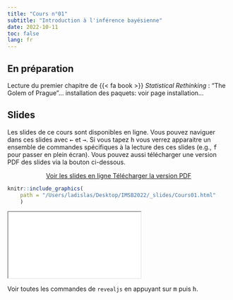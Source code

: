 ```yaml
---
title: "Cours n°01"
subtitle: "Introduction à l'inférence bayésienne"
date: 2022-10-11
toc: false
lang: fr
---
```


## En préparation

Lecture du premier chapitre de {{< fa book >}} *Statistical Rethinking* : "The Golem of Prague"... installation des paquets: voir page installation...

## Slides

Les slides de ce cours sont disponibles en ligne. Vous pouvez naviguer dans ces slides avec <kbd>←</kbd> et <kbd>→</kbd>. Si vous tapez <kbd>h</kbd> vous verrez apparaitre un ensemble de commandes spécifiques à la lecture des ces slides (e.g., <kbd>f</kbd> pour passer en plein écran). Vous pouvez aussi télécharger une version PDF des slides via la bouton ci-dessous.

<p class="buttons" style="text-align:center;"><a class="btn btn-danger" target="_blank" href="../_slides/cours01.html"><i class="fa-solid fa-arrow-up-right-from-square"></i> Voir les slides en ligne </a> <a class="btn btn-danger" target="_blank" href="../_slides/cours01.html" role="button"><i class="fa-solid fa-file-pdf"></i> Télécharger la version PDF </a></p>

```r
knitr::include_graphics(
    path = "/Users/ladislas/Desktop/IMSB2022/_slides/Cours01.html"
    )
```

<div class="ratio ratio-16x9"> <iframe src="../_slides/cours01.html"></iframe> </div>

::: {.callout-tip}
Voir toutes les commandes de `revealjs` en appuyant sur <kbd>m</kbd> puis <kbd>h</kbd>.
:::
